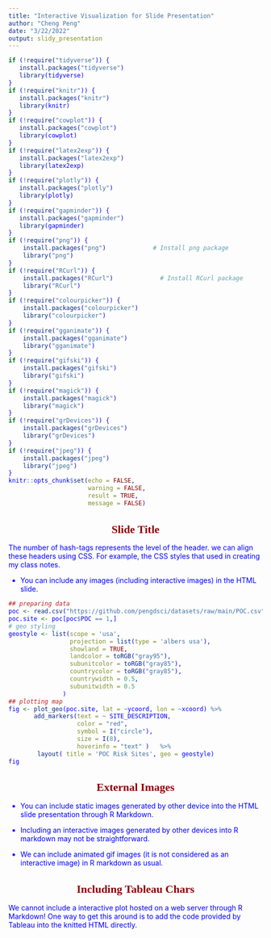 ```yaml
---
title: "Interactive Visualization for Slide Presentation"
author: "Cheng Peng"
date: "3/22/2022"
output: slidy_presentation
---
```


<style type="text/css">
body {
    color: blue;
   }

h1 { /* Header 1 - and the author and data headers use this too  */
    font-size: 22px;
    font-family: "Times New Roman", Times, serif;
    color: darkred;
    text-align: center;
}
h2 { /* Header 2 - and the author and data headers use this too  */
    font-size: 18px;
    font-family: "Times New Roman", Times, serif;
    color: navy;
    text-align: left;
}
</style>


```r
if (!require("tidyverse")) {
   install.packages("tidyverse")
   library(tidyverse)
}
if (!require("knitr")) {
   install.packages("knitr")
   library(knitr)
}
if (!require("cowplot")) {
   install.packages("cowplot")
   library(cowplot)
}
if (!require("latex2exp")) {
   install.packages("latex2exp")
   library(latex2exp)
}
if (!require("plotly")) {
   install.packages("plotly")
   library(plotly)
}
if (!require("gapminder")) {
   install.packages("gapminder")
   library(gapminder)
}
if (!require("png")) {
    install.packages("png")             # Install png package
    library("png")
}
if (!require("RCurl")) {
    install.packages("RCurl")             # Install RCurl package
    library("RCurl")
}
if (!require("colourpicker")) {
    install.packages("colourpicker")              
    library("colourpicker")
}
if (!require("gganimate")) {
    install.packages("gganimate")              
    library("gganimate")
}
if (!require("gifski")) {
    install.packages("gifski")              
    library("gifski")
}
if (!require("magick")) {
    install.packages("magick")              
    library("magick")
}
if (!require("grDevices")) {
    install.packages("grDevices")              
    library("grDevices")
}
if (!require("jpeg")) {
    install.packages("jpeg")              
    library("jpeg")
}
knitr::opts_chunk$set(echo = FALSE,       
                      warning = FALSE,   
                      result = TRUE,   
                      message = FALSE)
```

# Slide Title

The number of hash-tags represents the level of the header. we can align these headers using CSS. For example, the CSS styles that used in creating my class notes.




* You can include any images (including interactive images) in the HTML slide.

```r
## preparing data
poc <- read.csv("https://github.com/pengdsci/datasets/raw/main/POC.csv")[,c(7,8,9, 17)]
poc.site <- poc[poc$POC == 1,]
# geo styling
geostyle <- list(scope = 'usa',
                 projection = list(type = 'albers usa'),
                 showland = TRUE,
                 landcolor = toRGB("gray95"),
                 subunitcolor = toRGB("gray85"),
                 countrycolor = toRGB("gray85"),
                 countrywidth = 0.5,
                 subunitwidth = 0.5
               )
## plotting map
fig <- plot_geo(poc.site, lat = ~ycoord, lon = ~xcoord) %>%
       add_markers(text = ~ SITE_DESCRIPTION, 
                   color = "red", 
                   symbol = I("circle"), 
                   size = I(8), 
                   hoverinfo = "text" )   %>%
        layout( title = 'POC Risk Sites', geo = geostyle)
fig
```

# External Images

* You can include static images generated by other device into the HTML slide presentation through R Markdown. 

* Including an interactive images generated by other devices into R markdown may not be straightforward. 

* We can include animated gif images (it is not considered as an interactive image) in R markdown as usual.


# Including Tableau Chars

We cannot include a interactive plot hosted on a web server through R Markdown! One way to get this around is to add the code provided by Tableau into the knitted HTML directly.







